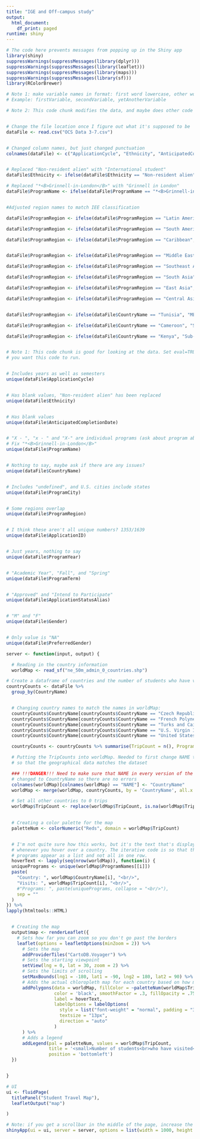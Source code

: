 ---
title: "IGE and Off-campus study"
output:
  html_document:
    df_print: paged
runtime: shiny
---

```{r Data, echo=FALSE}
# The code here prevents messages from popping up in the Shiny app
library(shiny)
suppressWarnings(suppressMessages(library(dplyr)))
suppressWarnings(suppressMessages(library(leaflet)))
suppressWarnings(suppressMessages(library(maps)))
suppressWarnings(suppressMessages(library(sf)))
library(RColorBrewer)

# Note 1: make variable names in format: first word lowercase, other words uppercase
# Example: firstVariable, secondVariable, yetAnotherVariable

# Note 2: This code chunk modifies the data, and maybe does other code


# Change the file location once I figure out what it's supposed to be
dataFile <- read.csv("OCS Data 3-7.csv")


# Changed column names, but just changed punctuation
colnames(dataFile) <- c("ApplicationCycle", "Ethnicity", "AnticipatedCompletionDate", "ProgramName", "CountryName", "ProgramCity", "ProgramRegion", "ApplicationID", "ProgramYear", "ProgramTerm", "ApplicationStatusAlias", "Gender", "PreferredGender")


# Replaced "Non-resident alien" with "International student"
dataFile$Ethnicity <- ifelse(dataFile$Ethnicity == "Non-resident alien", "International student", dataFile$Ethnicity)

# Replaced "*<B>Grinnell-in-London</B>" with "Grinnell in London"
dataFile$ProgramName <- ifelse(dataFile$ProgramName == "*<B>Grinnell-in-London</B>", "Grinnell in London", dataFile$ProgramName)


#Adjusted region names to match IEE classification

dataFile$ProgramRegion <- ifelse(dataFile$ProgramRegion == "Latin America", "Latin America and Caribbean", dataFile$ProgramRegion)

dataFile$ProgramRegion <- ifelse(dataFile$ProgramRegion == "South America", "Latin America and Caribbean", dataFile$ProgramRegion)

dataFile$ProgramRegion <- ifelse(dataFile$ProgramRegion == "Caribbean", "Latin America and Caribbean", dataFile$ProgramRegion)


dataFile$ProgramRegion <- ifelse(dataFile$ProgramRegion == "Middle East", "MENA", dataFile$ProgramRegion)

dataFile$ProgramRegion <- ifelse(dataFile$ProgramRegion == "Southeast Asia", "Asia", dataFile$ProgramRegion)

dataFile$ProgramRegion <- ifelse(dataFile$ProgramRegion == "South Asia", "Asia", dataFile$ProgramRegion)

dataFile$ProgramRegion <- ifelse(dataFile$ProgramRegion == "East Asia", "Asia", dataFile$ProgramRegion)

dataFile$ProgramRegion <- ifelse(dataFile$ProgramRegion == "Central Asia", "Asia", dataFile$ProgramRegion)


dataFile$ProgramRegion <- ifelse(dataFile$CountryName == "Tunisia", "MENA", dataFile$ProgramRegion)

dataFile$ProgramRegion <- ifelse(dataFile$CountryName == "Cameroon", "Sub-Saharan Africa", dataFile$ProgramRegion)

dataFile$ProgramRegion <- ifelse(dataFile$CountryName == "Kenya", "Sub-Saharan Africa", dataFile$ProgramRegion)



```

```{r Code, echo=FALSE, eval=FALSE}
# Note 1: This code chunk is good for looking at the data. Set eval=TRUE in the header when
# you want this code to run.


# Includes years as well as semesters
unique(dataFile$ApplicationCycle)


# Has blank values, "Non-resident alien" has been replaced
unique(dataFile$Ethnicity)


# Has blank values
unique(dataFile$AnticipatedCompletionDate)


# "X - ", "x - " and "X-" are individual programs (ask about program abbreviations, i.e. IES)
# Fix "*<B>Grinnell-in-London</B>"
unique(dataFile$ProgramName)


# Nothing to say, maybe ask if there are any issues?
unique(dataFile$CountryName)


# Includes "undefined", and U.S. cities include states
unique(dataFile$ProgramCity)


# Some regions overlap
unique(dataFile$ProgramRegion)


# I think these aren't all unique numbers? 1353/1639
unique(dataFile$ApplicationID)


# Just years, nothing to say
unique(dataFile$ProgramYear)


# "Academic Year", "Fall", and "Spring"
unique(dataFile$ProgramTerm)


# "Approved" and "Intend to Participate"
unique(dataFile$ApplicationStatusAlias)


# "M" and "F"
unique(dataFile$Gender)


# Only value is "NA"
unique(dataFile$PreferredGender)


```

```{r App, echo=FALSE}
server <- function(input, output) {

  # Reading in the country information
  worldMap <- read_sf("ne_50m_admin_0_countries.shp")

# Create a dataframe of countries and the number of students who have visited them
countryCounts <- dataFile %>%
  group_by(CountryName)


  # Changing country names to match the names in worldMap:
  countryCounts$CountryName[countryCounts$CountryName == "Czech Republic"] <- "Czechia"
  countryCounts$CountryName[countryCounts$CountryName == "French Polynesia"] <- "Fr. Polynesia"
  countryCounts$CountryName[countryCounts$CountryName == "Turks and Caicos Islands"] <- "Turks and Caicos Is."
  countryCounts$CountryName[countryCounts$CountryName == "U.S. Virgin Islands"] <- "U.S. Virgin Is."
  countryCounts$CountryName[countryCounts$CountryName == "United States"] <- "United States of America"

  countryCounts <- countryCounts %>% summarise(TripCount = n(), ProgramNames = list(ProgramName))

  # Putting the TripCounts into worldMap. Needed to first change NAME to CountryName
  # so that the geographical data matches the dataset

  ### !!!DANGER!!! Need to make sure that NAME in every version of the program is
  # changed to CountryName so there are no errors
  colnames(worldMap)[colnames(worldMap) == "NAME"] <- "CountryName"
  worldMap <- merge(worldMap, countryCounts, by = 'CountryName', all.x = TRUE)

  # Set all other countries to 0 trips
  worldMap$TripCount <- replace(worldMap$TripCount, is.na(worldMap$TripCount), 0)
  

  # Creating a color palette for the map
  paletteNum <- colorNumeric("Reds", domain = worldMap$TripCount)


  # I'm not quite sure how this works, but it's the text that's displayed
  # whenever you hover over a country. The iterative code is so that the
  # programs appear as a list and not all in one row.
  hoverText <- lapply(seq(nrow(worldMap)), function(i) {
  uniquePrograms <- unique(worldMap$ProgramNames[[i]])
  paste(
    "Country: ", worldMap$CountryName[i], "<br/>",
    "Visits: ", worldMap$TripCount[i], "<br/>",
    #"Programs: ", paste(uniquePrograms, collapse = "<br/>"),
    sep = ""
  )
}) %>%
lapply(htmltools::HTML)


  # Creating the map
  output$map <- renderLeaflet({
    # Sets how far you can zoom so you don't go past the borders
    leaflet(options = leafletOptions(minZoom = 2)) %>%
      # Sets the map
      addProviderTiles("CartoDB.Voyager") %>%
      # Sets the starting viewpoint
      setView(lng = 0, lat = 30, zoom = 2) %>%
      # Sets the limits of scrolling
      setMaxBounds(lng1 = -180, lat1 = -90, lng2 = 180, lat2 = 90) %>%
      # Adds the actual chloropleth map for each country based on how many visits
      addPolygons(data = worldMap, fillColor = ~paletteNum(worldMap$TripCount), weight = 1,
                  color = 'black', smoothFactor = .3, fillOpacity = .75,
                  label = hoverText,
                  labelOptions = labelOptions(
                    style = list("font-weight" = "normal", padding = "3px 8px"),
                    textsize = "13px",
                    direction = "auto"
                  )
      ) %>%
      # Adds a legend
      addLegend(pal = paletteNum, values = worldMap$TripCount,
                title = '<small>Number of students<br>who have visited</small>',
                position = 'bottomleft')
  })


}

# UI
ui <- fluidPage(
  titlePanel("Student Travel Map"),
  leafletOutput("map")

)

# Note: if you get a scrollbar in the middle of the page, increase the height or width
shinyApp(ui = ui, server = server, options = list(width = 1000, height = 500))

```